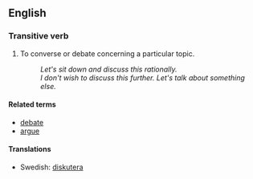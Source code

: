 == English ==

=== Transitive verb ===

# To converse or debate concerning a particular topic.
#: ''Let's sit down and discuss this rationally.''
#: ''I don't wish to discuss this further.  Let's talk about something else.''

==== Related terms ====

*[[debate]]
*[[argue]]

====Translations====
*Swedish: [[diskutera]]